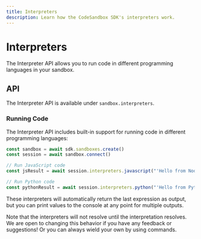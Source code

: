 ```yaml
---
title: Interpreters
description: Learn how the CodeSandbox SDK's interpreters work.
---
```



# Interpreters

The Interpreter API allows you to run code in different programming languages in your sandbox.

## API

The Interpreter API is available under `sandbox.interpreters`.

### Running Code

The Interpreter API includes built-in support for running code in different programming languages:

```ts
const sandbox = await sdk.sandboxes.create()
const session = await sandbox.connect()

// Run JavaScript code
const jsResult = await session.interpreters.javascript("'Hello from Node.js!'");

// Run Python code
const pythonResult = await session.interpreters.python("'Hello from Python!'");
```

These interpreters will automatically return the last expression as output, but you can print values to the console at any point for multiple outputs.

<Callout>
Note that the interpreters will not resolve until the interpretation resolves. We are open to changing this behavior if you have any feedback or suggestions! Or you can always wield your own by using commands.
</Callout>

